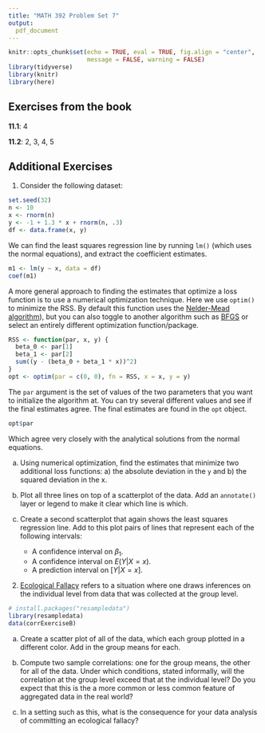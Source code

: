 ```yaml
---
title: "MATH 392 Problem Set 7"
output: 
  pdf_document
---
```


```r
knitr::opts_chunk$set(echo = TRUE, eval = TRUE, fig.align = "center", 
                      message = FALSE, warning = FALSE)
library(tidyverse)
library(knitr)
library(here)
```

## Exercises from the book

**11.1**: 4

**11.2**: 2, 3, 4, 5


## Additional Exercises

1. Consider the following dataset:

```r
set.seed(32)
n <- 10
x <- rnorm(n)
y <- -1 + 1.3 * x + rnorm(n, .3)
df <- data.frame(x, y)
```

We can find the least squares regression line by running `lm()` (which uses the normal equations), and extract the coefficient estimates.

```r
m1 <- lm(y ~ x, data = df)
coef(m1)
```

A more general approach to finding the estimates that optimize a loss function is to use a numerical optimization technique. Here we use `optim()` to minimize the RSS. By default this function uses the [Nelder-Mead algorithm](https://en.wikipedia.org/wiki/Nelder%E2%80%93Mead_method)), but you can also toggle to another algorithm such as [BFGS](https://en.wikipedia.org/wiki/Broyden%E2%80%93Fletcher%E2%80%93Goldfarb%E2%80%93Shanno_algorithm) or select an entirely different optimization function/package.

```r
RSS <- function(par, x, y) {
  beta_0 <- par[1]
  beta_1 <- par[2]
  sum((y - (beta_0 + beta_1 * x))^2)
}
opt <- optim(par = c(0, 0), fn = RSS, x = x, y = y)
```

The `par` argument is the set of values of the two parameters that you want to initialize the algorithm at. You can try several different values and see if the final estimates agree. The final estimates are found in the `opt` object.

```r
opt$par
```

Which agree very closely with the analytical solutions from the normal equations.

a. Using numerical optimization, find the estimates that minimize two additional loss functions: a) the absolute deviation in the `y` and b) the squared deviation in the x.

b. Plot all three lines on top of a scatterplot of the data. Add an `annotate()` layer or legend to make it clear which line is which.

c. Create a second scatterplot that again shows the least squares regression line. Add to this plot pairs of lines that represent each of the following intervals:
    - A confidence interval on $\beta_1$.
    - A confidence interval on $E(Y | X = x)$.
    - A prediction interval on $[Y | X = x]$.
    
2. [Ecological Fallacy](https://en.wikipedia.org/wiki/Ecological_fallacy) refers to a situation where one draws inferences on the individual level from data that was collected at the group level.

```r
# install.packages("resampledata")
library(resampledata)
data(corrExerciseB)
```

a. Create a scatter plot of all of the data, which each group plotted in a different color. Add in the group means for each.

b. Compute two sample correlations: one for the group means, the other for all of the data. Under which conditions, stated informally, will the correlation at the group level exceed that at the individual level? Do you expect that this is the a more common or less common feature of aggregated data in the real world?

c. In a setting such as this, what is the consequence for your data analysis of committing an ecological fallacy?

